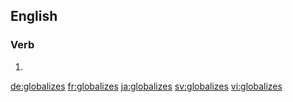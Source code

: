 ==English==

===Verb===
{{head|en}}

# {{en-third-person singular of|globalize}}

[[de:globalizes]]
[[fr:globalizes]]
[[ja:globalizes]]
[[sv:globalizes]]
[[vi:globalizes]]